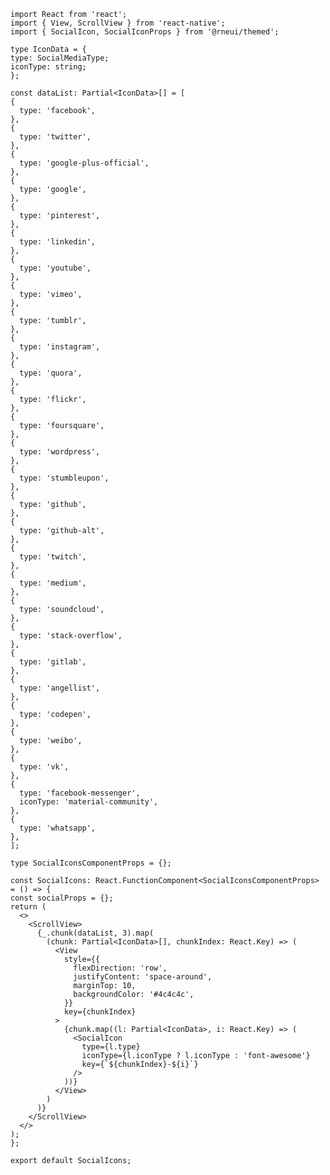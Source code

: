 ```SnackPlayer name=RNE Social Icon
import React from 'react';
import { View, ScrollView } from 'react-native';
import { SocialIcon, SocialIconProps } from '@rneui/themed';

type IconData = {
type: SocialMediaType;
iconType: string;
};

const dataList: Partial<IconData>[] = [
{
  type: 'facebook',
},
{
  type: 'twitter',
},
{
  type: 'google-plus-official',
},
{
  type: 'google',
},
{
  type: 'pinterest',
},
{
  type: 'linkedin',
},
{
  type: 'youtube',
},
{
  type: 'vimeo',
},
{
  type: 'tumblr',
},
{
  type: 'instagram',
},
{
  type: 'quora',
},
{
  type: 'flickr',
},
{
  type: 'foursquare',
},
{
  type: 'wordpress',
},
{
  type: 'stumbleupon',
},
{
  type: 'github',
},
{
  type: 'github-alt',
},
{
  type: 'twitch',
},
{
  type: 'medium',
},
{
  type: 'soundcloud',
},
{
  type: 'stack-overflow',
},
{
  type: 'gitlab',
},
{
  type: 'angellist',
},
{
  type: 'codepen',
},
{
  type: 'weibo',
},
{
  type: 'vk',
},
{
  type: 'facebook-messenger',
  iconType: 'material-community',
},
{
  type: 'whatsapp',
},
];

type SocialIconsComponentProps = {};

const SocialIcons: React.FunctionComponent<SocialIconsComponentProps> = () => {
const socialProps = {};
return (
  <>
    <ScrollView>
      {_.chunk(dataList, 3).map(
        (chunk: Partial<IconData>[], chunkIndex: React.Key) => (
          <View
            style={{
              flexDirection: 'row',
              justifyContent: 'space-around',
              marginTop: 10,
              backgroundColor: '#4c4c4c',
            }}
            key={chunkIndex}
          >
            {chunk.map((l: Partial<IconData>, i: React.Key) => (
              <SocialIcon
                type={l.type}
                iconType={l.iconType ? l.iconType : 'font-awesome'}
                key={`${chunkIndex}-${i}`}
              />
            ))}
          </View>
        )
      )}
    </ScrollView>
  </>
);
};

export default SocialIcons;
```
